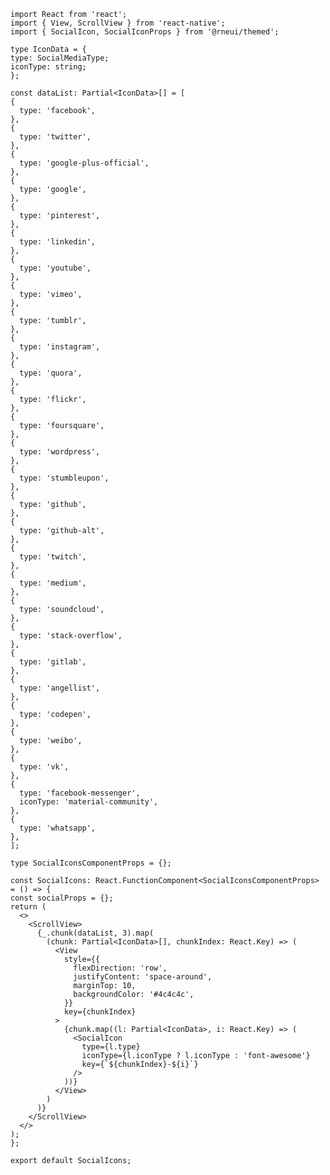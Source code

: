 ```SnackPlayer name=RNE Social Icon
import React from 'react';
import { View, ScrollView } from 'react-native';
import { SocialIcon, SocialIconProps } from '@rneui/themed';

type IconData = {
type: SocialMediaType;
iconType: string;
};

const dataList: Partial<IconData>[] = [
{
  type: 'facebook',
},
{
  type: 'twitter',
},
{
  type: 'google-plus-official',
},
{
  type: 'google',
},
{
  type: 'pinterest',
},
{
  type: 'linkedin',
},
{
  type: 'youtube',
},
{
  type: 'vimeo',
},
{
  type: 'tumblr',
},
{
  type: 'instagram',
},
{
  type: 'quora',
},
{
  type: 'flickr',
},
{
  type: 'foursquare',
},
{
  type: 'wordpress',
},
{
  type: 'stumbleupon',
},
{
  type: 'github',
},
{
  type: 'github-alt',
},
{
  type: 'twitch',
},
{
  type: 'medium',
},
{
  type: 'soundcloud',
},
{
  type: 'stack-overflow',
},
{
  type: 'gitlab',
},
{
  type: 'angellist',
},
{
  type: 'codepen',
},
{
  type: 'weibo',
},
{
  type: 'vk',
},
{
  type: 'facebook-messenger',
  iconType: 'material-community',
},
{
  type: 'whatsapp',
},
];

type SocialIconsComponentProps = {};

const SocialIcons: React.FunctionComponent<SocialIconsComponentProps> = () => {
const socialProps = {};
return (
  <>
    <ScrollView>
      {_.chunk(dataList, 3).map(
        (chunk: Partial<IconData>[], chunkIndex: React.Key) => (
          <View
            style={{
              flexDirection: 'row',
              justifyContent: 'space-around',
              marginTop: 10,
              backgroundColor: '#4c4c4c',
            }}
            key={chunkIndex}
          >
            {chunk.map((l: Partial<IconData>, i: React.Key) => (
              <SocialIcon
                type={l.type}
                iconType={l.iconType ? l.iconType : 'font-awesome'}
                key={`${chunkIndex}-${i}`}
              />
            ))}
          </View>
        )
      )}
    </ScrollView>
  </>
);
};

export default SocialIcons;
```
